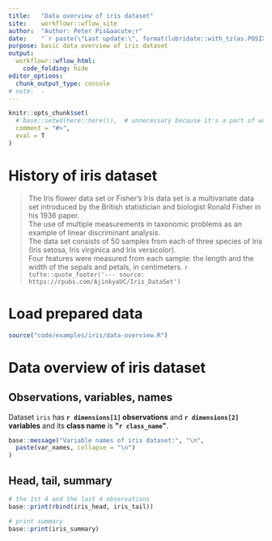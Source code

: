 ```yaml
---
title:   "Data overview of iris dataset"
site:    workflowr::wflow_site
author:  "Author: Peter Pis&aacute;r"
date:    "`r paste(\"Last update:\", format(lubridate::with_tz(as.POSIXct(Sys.time()) + 7200, tzone = \"GMT\"), \"%Y-%m-%d %H:%M GMT+2\"))`"
purpose: basic data overview of iris dataset
output:
  workflowr::wflow_html:
    code_folding: hide
editor_options:
  chunk_output_type: console
# note:  -
---
```


```r
knitr::opts_chunk$set(
  # base::setwd(here::here()),  # unnecessary because it's a part of workflowrsubdirs::build_htmls()
  comment = "#>",
  eval = T
)
```


# History of iris dataset
> The Iris flower data set or Fisher’s Iris data set is a multivariate data set introduced by
the British statistician and biologist Ronald Fisher in his 1936 paper. \
The use of multiple measurements in taxonomic problems as an example of linear discriminant analysis. \
The data set consists of 50 samples from each of three species of
Iris (Iris setosa, Iris virginica and Iris versicolor). \
Four features were measured from each sample: the length and
the width of the sepals and petals, in centimeters.
> `r tufte::quote_footer('--- source: https://rpubs.com/AjinkyaUC/Iris_DataSet')`


# Load prepared data
```r
source("code/examples/iris/data-overview.R")
```


# Data overview of iris dataset
## Observations, variables, names
Dataset `iris` has **`r dimensions[1]` observations**
and **`r dimensions[2]` variables**
and its **class name** is **\"`r class_name`\"**.

```r
base::message("Variable names of iris dataset:", "\n",
  paste(var_names, collapse = "\n")          
)
```

## Head, tail, summary
```r
# the 1st 4 and the last 4 observations
base::print(rbind(iris_head, iris_tail))

# print summary
base::print(iris_summary)
```

